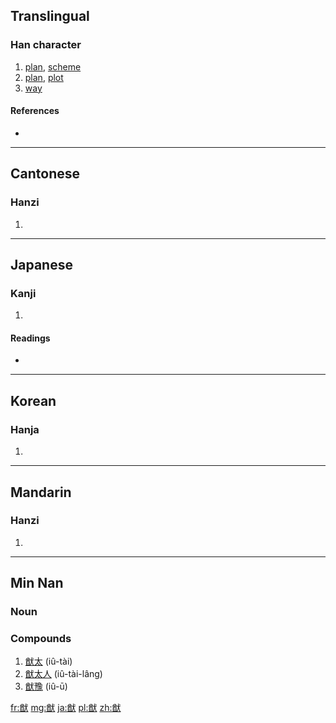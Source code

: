 ==Translingual==

===Han character===
{{Han char|rn=94|rad=犬|as=09|sn=12|four=8363<sub>4</sub>|canj=廿田戈大 (TWIK)}}

# [[plan]], [[scheme]]
# [[plan]], [[plot]]
# [[way]]

====References====
* {{Han ref|kx=0716.010|dkj=20558|dj=1127.170|hdz=21355.080|uh=7337|ud=29495|bh=B7DF|bd=47071}}

----

==Cantonese==

===Hanzi===
{{yue-hanzi|jyut=|y=yau4}}

# {{defn|lang=yue|sort=犬09}}

----

==Japanese==

===Kanji===
{{ja-kanji|grade=|rs=犬09}}

# {{defn|lang=ja|sort=犬09}}

====Readings====
* {{ja-readings|on=[[ゆう]] (yū)|kun=[[はかる]] (hakaru), [[はかりごと]] (hakarigoto)|nanori=}}

----

==Korean==

===Hanja===
{{ko-hanja|hangeul=유|eumhun=|rv=yu|mr=yu|y=yu}}

# {{defn|lang=ko|sort=犬09}}

----

==Mandarin==

===Hanzi===
{{cmn-hanzi|pin=[[pò]] ([[po4]]), [[yóu]] ([[you2]])|wg=p'o<sup>4</sup>, yu<sup>2</sup>}}

# {{defn|lang=cmn|sort=犬09}}

----

==Min Nan==
===Noun===
{{nan-noun|ts|poj=iû|c=猷}}

===Compounds===
#[[猷太]] (iû-tài)
#[[猷太人]] (iû-tài-lâng)
#[[猷豫]] (iû-ū)

[[fr:猷]]
[[mg:猷]]
[[ja:猷]]
[[pl:猷]]
[[zh:猷]]